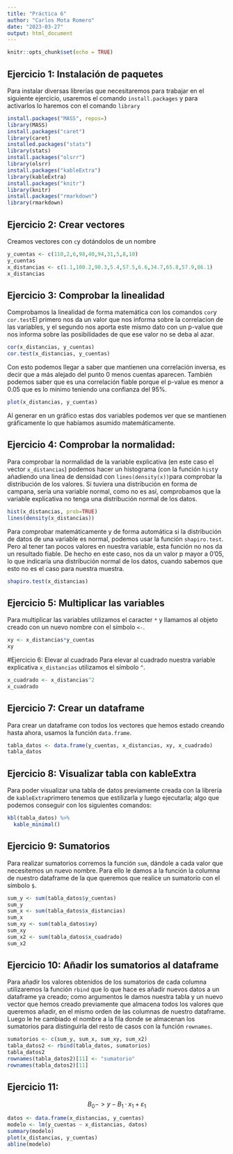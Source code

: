 ```yaml
---
title: "Práctica 6"
author: "Carlos Mota Romero"
date: "2023-03-27"
output: html_document
---
```


```r
knitr::opts_chunk$set(echo = TRUE)
```

## Ejercicio 1: Instalación de paquetes
Para instalar diversas librerías que necesitaremos para trabajar en el siguiente ejercicio, usaremos el comando `install.packages` y para activarlos lo haremos con el comando `library`

```r
install.packages("MASS", repos=)
library(MASS)
install.packages("caret")
library(caret)
installed.packages("stats")
library(stats)
install.packages("olsrr")
library(olsrr)
install.packages("kableExtra")
library(kableExtra)
install.packages("knitr")
library(knitr)
install.packages("rmarkdown")
library(rmarkdown)
```

## Ejercicio 2: Crear vectores
Creamos vectores con `c`y dotándolos de un nombre

```r
y_cuentas <- c(110,2,6,98,40,94,31,5,8,10)
y_cuentas
x_distancias <- c(1.1,100.2,90.3,5.4,57.5,6.6,34.7,65.8,57.9,86.1)
x_distancias
```

## Ejercicio 3: Comprobar la linealidad
Comprobamos la linealidad de forma matemática con los comandos `cor`y `cor.test`El primero nos da un valor que nos informa sobre la correlacion de las variables, y el segundo nos aporta este mismo dato con un p-value que nos informa sobre las posibilidades de que ese valor no se deba al azar.
```r
cor(x_distancias, y_cuentas)
cor.test(x_distancias, y_cuentas)
```
Con esto podemos llegar a saber que mantienen una correlación inversa, es decir que a más alejado del punto 0 menos cuentas aparecen. También podemos saber que es una correlación fiable porque el p-value es menor a 0.05 que es lo mínimo teniendo una confianza del 95%.
```r
plot(x_distancias, y_cuentas)
```
Al generar en un gráfico estas dos variables podemos ver que se mantienen gráficamente lo que habíamos asumido matemáticamente.

## Ejercicio 4: Comprobar la normalidad:
Para comprobar la normalidad de la variable explicativa (en este caso el vector `x_distancias`) podemos hacer un histograma (con la función `hist`y añadiendo una linea de densidad con `lines(density(x))`para comprobar la distribución de los valores. Si tuviera una distribución en forma de campana, sería una variable normal, como no es así, comprobamos que la variable explicativa no tenga una distribución normal de los datos.
```r
hist(x_distancias, prob=TRUE)
lines(density(x_distancias))
```
Para comprobar matemáticamente y de forma automática si la distribución de datos de una variable es normal, podemos usar la función `shapiro.test`. Pero al tener tan pocos valores en nuestra variable, esta función no nos da un resultado fiable. De hecho en este caso, nos da un valor p mayor a 0'05, lo que indicaría una distribución normal de los datos, cuando sabemos que esto no es el caso para nuestra muestra.
```r
shapiro.test(x_distancias)
```

## Ejercicio 5: Multiplicar las variables
Para multiplicar las variables utilizamos el caracter `*` y llamamos al objeto creado con un nuevo nombre con el símbolo `<-`.
```r
xy <- x_distancias*y_cuentas
xy
```

#Ejercicio 6: Elevar al cuadrado
Para elevar al cuadrado nuestra variable explicativa `x_distancias` utilizamos el símbolo `^`.
```r
x_cuadrado <- x_distancias^2
x_cuadrado
```

## Ejercicio 7: Crear un dataframe
Para crear un dataframe con todos los vectores que hemos estado creando hasta ahora, usamos la función `data.frame`.
```r
tabla_datos <- data.frame(y_cuentas, x_distancias, xy, x_cuadrado)
tabla_datos
```

## Ejercicio 8: Visualizar tabla con kableExtra
Para poder visualizar una tabla de datos previamente creada con la librería de `kableExtra`primero tenemos que estilizarla y luego ejecutarla; algo que podemos conseguir con los siguientes comandos:
```r
kbl(tabla_datos) %>%
  kable_minimal()
```

## Ejercicio 9: Sumatorios
Para realizar sumatorios corremos la función `sum`, dándole a cada valor que necesitemos un nuevo nombre. Para ello le damos a la función la columna de nuestro dataframe de la que queremos que realice un sumatorio con el símbolo `$`.
```r
sum_y <- sum(tabla_datos$y_cuentas)
sum_y
sum_x <- sum(tabla_datos$x_distancias)
sum_x
sum_xy <- sum(tabla_datos$xy)
sum_xy
sum_x2 <- sum(tabla_datos$x_cuadrado)
sum_x2
```

## Ejercicio 10: Añadir los sumatorios al dataframe
Para añadir los valores obtenidos de los sumatorios de cada columna utilizaremos la función `rbind` que lo que hace es añadir nuevos datos a un dataframe ya creado; como argumentos le damos nuestra tabla y un nuevo vector que hemos creado previamente que almacena todos los valores que queremos añadir, en el mismo orden de las columnas de nuestro dataframe. Luego le he cambiado el nombre a la fila donde se almacenan los sumatorios para distinguirla del resto de casos con la función `rownames`.
```r
sumatorios <- c(sum_y, sum_x, sum_xy, sum_x2)
tabla_datos2 <- rbind(tabla_datos, sumatorios)
tabla_datos2
rownames(tabla_datos2)[11] <- "sumatorio"
rownames(tabla_datos2)[11]
```

## Ejercicio 11: 
$$B_0 -> y - B_1 · x_1 + ε_1$$
```r
datos <- data.frame(x_distancias, y_cuentas)
modelo <- lm(y_cuentas ~ x_distancias, datos)
summary(modelo)
plot(x_distancias, y_cuentas)
abline(modelo)
```

